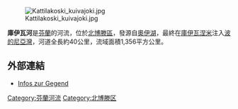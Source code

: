 [[Image:Kattilakoski_kuivajoki.jpg|right]]

'''庫伊瓦河'''是[[芬蘭|芬蘭]]的河流，位於[[北博滕區|北博滕區]]，發源自[[奧伊湖|奧伊湖]]，最終在[[庫伊瓦涅米|庫伊瓦涅米]]注入[[波的尼亞灣|波的尼亞灣]]，河道全長約40公里，流域面積1,356平方公里。

==外部連結==
* [https://web.archive.org/web/20070927191906/http://www.ymparisto.fi/default.asp?node=5577&lan=fi Infos zur Gegend]

{{Finland-geo-stub}}

[[Category:芬蘭河流|Category:芬蘭河流]]
[[Category:北博滕区|Category:北博滕区]]